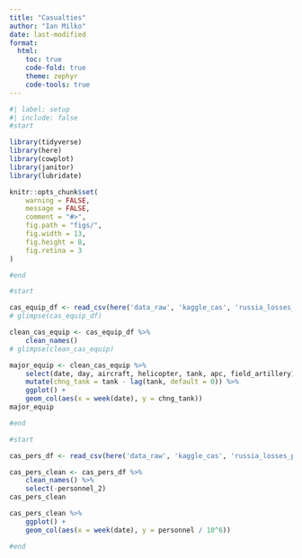 ```yaml
---
title: "Casualties"
author: "Ian Milko"
date: last-modified
format:
  html:
    toc: true
    code-fold: true
    theme: zephyr
    code-tools: true
---
```


```r
#| label: setup
#| include: false
#start

library(tidyverse)
library(here)
library(cowplot)
library(janitor)
library(lubridate)

knitr::opts_chunk$set(
    warning = FALSE,
    message = FALSE,
    comment = "#>",
    fig.path = "figs/",
    fig.width = 13,
    fig.height = 8,
    fig.retina = 3
)

#end
```

```r
#start

cas_equip_df <- read_csv(here('data_raw', 'kaggle_cas', 'russia_losses_equipment.csv'))
# glimpse(cas_equip_df)

clean_cas_equip <- cas_equip_df %>%
    clean_names()
# glimpse(clean_cas_equip)

major_equip <- clean_cas_equip %>%
    select(date, day, aircraft, helicopter, tank, apc, field_artillery) %>%
    mutate(chng_tank = tank - lag(tank, default = 0)) %>%
    ggplot() +
    geom_col(aes(x = week(date), y = chng_tank))
major_equip

#end
```

```r
#start

cas_pers_df <- read_csv(here('data_raw', 'kaggle_cas', 'russia_losses_personnel.csv'))

cas_pers_clean <- cas_pers_df %>%
    clean_names() %>%
    select(-personnel_2)
cas_pers_clean

cas_pers_clean %>%
    ggplot() +
    geom_col(aes(x = week(date), y = personnel / 10^6))

#end
```

